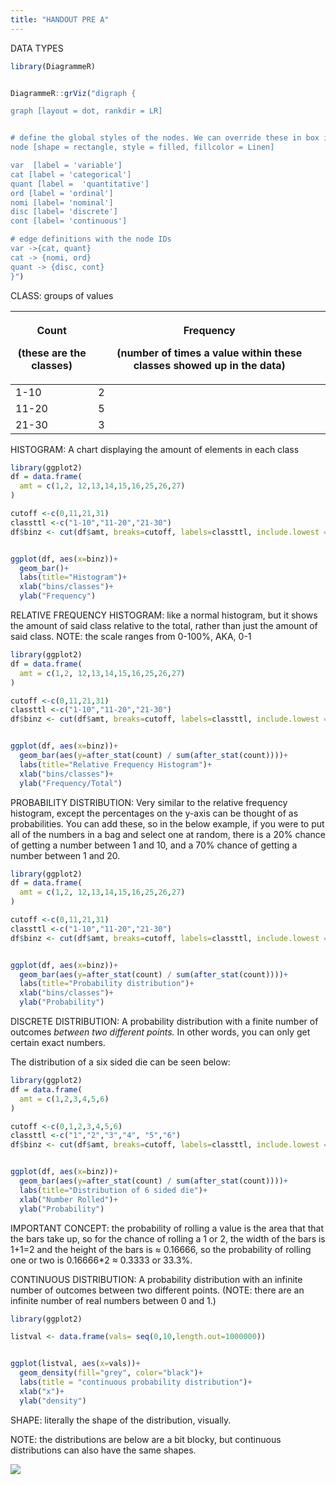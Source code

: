 ```yaml
---
title: "HANDOUT PRE A"
---
```


DATA TYPES

```r
library(DiagrammeR)


DiagrammeR::grViz("digraph {

graph [layout = dot, rankdir = LR]


# define the global styles of the nodes. We can override these in box if we wish
node [shape = rectangle, style = filled, fillcolor = Linen]

var  [label = 'variable']
cat [label = 'categorical']
quant [label =  'quantitative']
ord [label = 'ordinal']
nomi [label= 'nominal']
disc [label= 'discrete']
cont [label= 'continuous']

# edge definitions with the node IDs
var ->{cat, quant} 
cat -> {nomi, ord}
quant -> {disc, cont}
}")
```

CLASS: groups of values

+-------------------------+----------------------------------------------------------------------+
| Count                   | Frequency                                                            |
|                         |                                                                      |
| (these are the classes) | (number of times a value within these classes showed up in the data) |
+=========================+======================================================================+
| 1-10                    | 2                                                                    |
+-------------------------+----------------------------------------------------------------------+
| 11-20                   | 5                                                                    |
+-------------------------+----------------------------------------------------------------------+
| 21-30                   | 3                                                                    |
+-------------------------+----------------------------------------------------------------------+

HISTOGRAM: A chart displaying the amount of elements in each class

```r


library(ggplot2)
df = data.frame(
  amt = c(1,2, 12,13,14,15,16,25,26,27)
)

cutoff <-c(0,11,21,31)
classttl <-c("1-10","11-20","21-30")
df$binz <- cut(df$amt, breaks=cutoff, labels=classttl, include.lowest = TRUE)


ggplot(df, aes(x=binz))+
  geom_bar()+
  labs(title="Histogram")+
  xlab("bins/classes")+
  ylab("Frequency")
```

RELATIVE FREQUENCY HISTOGRAM: like a normal histogram, but it shows the amount of said class relative to the total, rather than just the amount of said class. NOTE: the scale ranges from 0-100%, AKA, 0-1

```r


library(ggplot2)
df = data.frame(
  amt = c(1,2, 12,13,14,15,16,25,26,27)
)

cutoff <-c(0,11,21,31)
classttl <-c("1-10","11-20","21-30")
df$binz <- cut(df$amt, breaks=cutoff, labels=classttl, include.lowest = TRUE)


ggplot(df, aes(x=binz))+
  geom_bar(aes(y=after_stat(count) / sum(after_stat(count))))+
  labs(title="Relative Frequency Histogram")+
  xlab("bins/classes")+
  ylab("Frequency/Total")
```

PROBABILITY DISTRIBUTION: Very similar to the relative frequency histogram, except the percentages on the y-axis can be thought of as probabilities. You can add these, so in the below example, if you were to put all of the numbers in a bag and select one at random, there is a 20% chance of getting a number between 1 and 10, and a 70% chance of getting a number between 1 and 20.

```r


library(ggplot2)
df = data.frame(
  amt = c(1,2, 12,13,14,15,16,25,26,27)
)

cutoff <-c(0,11,21,31)
classttl <-c("1-10","11-20","21-30")
df$binz <- cut(df$amt, breaks=cutoff, labels=classttl, include.lowest = TRUE)


ggplot(df, aes(x=binz))+
  geom_bar(aes(y=after_stat(count) / sum(after_stat(count))))+
  labs(title="Probability distribution")+
  xlab("bins/classes")+
  ylab("Probability")
```

DISCRETE DISTRIBUTION: A probability distribution with a finite number of outcomes *between two different points.* In other words, you can only get certain exact numbers.

The distribution of a six sided die can be seen below:

```r



library(ggplot2)
df = data.frame(
  amt = c(1,2,3,4,5,6)
)

cutoff <-c(0,1,2,3,4,5,6)
classttl <-c("1","2","3","4", "5","6")
df$binz <- cut(df$amt, breaks=cutoff, labels=classttl, include.lowest = TRUE)


ggplot(df, aes(x=binz))+
  geom_bar(aes(y=after_stat(count) / sum(after_stat(count))))+
  labs(title="Distribution of 6 sided die")+
  xlab("Number Rolled")+
  ylab("Probability")
```

IMPORTANT CONCEPT: the probability of rolling a value is the area that that the bars take up, so for the chance of rolling a 1 or 2, the width of the bars is 1+1=2 and the height of the bars is $\approx$ 0.16666, so the probability of rolling one or two is 0.16666\*2 $\approx$ 0.3333 or 33.3%.

CONTINUOUS DISTRIBUTION: A probability distribution with an infinite number of outcomes between two different points. (NOTE: there are an infinite number of real numbers between 0 and 1.)

```r


library(ggplot2)

listval <- data.frame(vals= seq(0,10,length.out=1000000))


ggplot(listval, aes(x=vals))+
  geom_density(fill="grey", color="black")+
  labs(title = "continuous probability distribution")+
  xlab("x")+
  ylab("density")
```

SHAPE: literally the shape of the distribution, visually.

NOTE: the distributions are below are a bit blocky, but continuous distributions can also have the same shapes.

![](/shapesOfDistributions.jpg)
